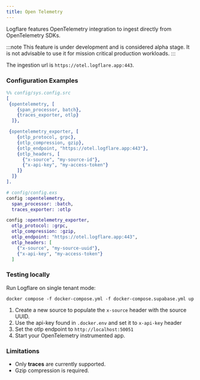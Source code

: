 ```yaml
---
title: Open Telemetry
---
```



Logflare features OpenTelemetry integration to ingest directly from OpenTelemetry SDKs.

:::note
This feature is under development and is considered alpha stage. It is not advisable to use it for mission critical production workloads.
:::

The ingestion url is `https://otel.logflare.app:443`.

### Configuration Examples

<Tabs>
  <TabItem value="erlang" label="Erlang" default>

```erlang
%% config/sys.config.src
[
 {opentelemetry, [
    {span_processor, batch},
    {traces_exporter, otlp}
  ]},

 {opentelemetry_exporter, [
    {otlp_protocol, grpc},
    {otlp_compression, gzip},
    {otlp_endpoint, "https://otel.logflare.app:443"},
    {otlp_headers, [
      {"x-source", "my-source-id"},
      {"x-api-key", "my-access-token"}
    ]}
  ]}
].
```

  </TabItem>
  <TabItem value="elixir" label="Elixir">

```elixir
# config/config.exs
config :opentelemetry,
  span_processor: :batch,
  traces_exporter: :otlp

config :opentelemetry_exporter,
  otlp_protocol: :grpc,
  otlp_compression: :gzip,
  otlp_endpoint: "https://otel.logflare.app:443",
  otlp_headers: [
    {"x-source", "my-source-uuid"},
    {"x-api-key", "my-access-token"}
  ]
```

  </TabItem>
</Tabs>

### Testing locally

Run Logflare on single tenant mode:

```
docker compose -f docker-compose.yml -f docker-compose.supabase.yml up
```

1. Create a new source to populate the `x-source` header with the source UUID. 
2. Use the api-key found in `.docker.env` and set it to `x-api-key` header
3. Set the otlp endpoint to `http://localhost:50051`
4. Start your OpenTelemetry instrumented app. 

### Limitations

- Only **traces** are currently supported.
- Gzip compression is required.
